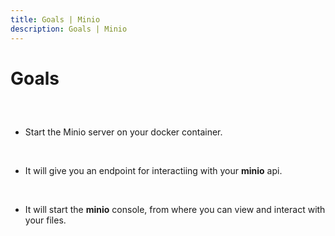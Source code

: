 ```yaml
---
title: Goals | Minio
description: Goals | Minio
---
```



<Meta title="Minio Plugin Docs/Goals" />

# Goals

##

<br />

- Start the Minio server on your docker container.

<br />

- It will give you an endpoint for interactiing with your **minio** api.

<br />

- It will start the **minio** console, from where you can view and interact with your files.

<br />
